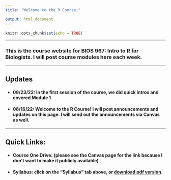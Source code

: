 ```yaml
---
title: "Welcome to the R Course!"

output: html_document
---
```


```r
knitr::opts_chunk$set(echo = TRUE)
```


---

### This is the course website for **BIOS 967: Intro to R for Biologists**. I will post course modules here each week.

---

## Updates


* #### 08/23/22: In the first session of the course, we did quick intros and covered Module 1

* #### 08/16/22: **Welcome to the R Course!** I will post announcements and updates on this page. I will send out the announcements via Canvas as well.


---

## Quick Links:

- #### Course One Drive: (please see the Canvas page for the link because I don't want to make it publicly available)

- #### Syllabus: click on the "Syllabus" tab above, or [download pdf version](pdfs/syllabus.pdf).
